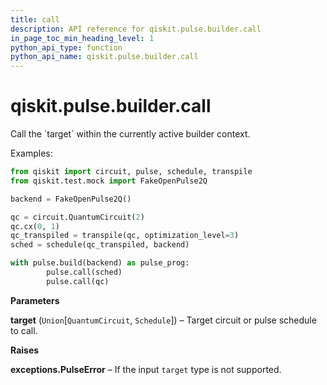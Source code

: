 ```yaml
---
title: call
description: API reference for qiskit.pulse.builder.call
in_page_toc_min_heading_level: 1
python_api_type: function
python_api_name: qiskit.pulse.builder.call
---
```


<span id="qiskit-pulse-builder-call" />

# qiskit.pulse.builder.call

<Function id="qiskit.pulse.builder.call" name="call" isDedicatedPage={true} github="https://github.com/qiskit/qiskit/tree/stable/0.16/qiskit/pulse/builder.py" signature="call(target)">
  Call the `target` within the currently active builder context.

  Examples:

  ```python
  from qiskit import circuit, pulse, schedule, transpile
  from qiskit.test.mock import FakeOpenPulse2Q

  backend = FakeOpenPulse2Q()

  qc = circuit.QuantumCircuit(2)
  qc.cx(0, 1)
  qc_transpiled = transpile(qc, optimization_level=3)
  sched = schedule(qc_transpiled, backend)

  with pulse.build(backend) as pulse_prog:
          pulse.call(sched)
          pulse.call(qc)
  ```

  **Parameters**

  **target** (`Union`\[`QuantumCircuit`, `Schedule`]) – Target circuit or pulse schedule to call.

  **Raises**

  **exceptions.PulseError** – If the input `target` type is not supported.
</Function>

